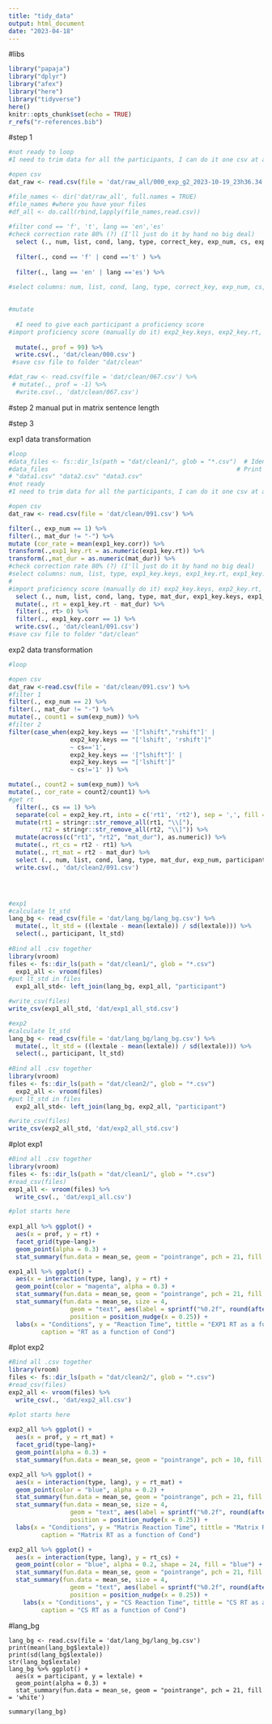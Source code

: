 ```yaml
---
title: "tidy_data"
output: html_document
date: "2023-04-18"
---
```

#libs
```r
library("papaja")
library("dplyr")
library("afex")
library("here")
library("tidyverse")
here()
knitr::opts_chunk$set(echo = TRUE)
r_refs("r-references.bib")
```

#step 1
```r
#not ready to loop
#I need to trim data for all the participants, I can do it one csv at a time now.

#open csv
dat_raw <- read.csv(file = 'dat/raw_all/000_exp_g2_2023-10-19_23h36.34.636 copy.csv') %>% 

#file_names <- dir('dat/raw_all', full.names = TRUE)
#file_names #where you have your files
#df_all <- do.call(rbind,lapply(file_names,read.csv))
  
#filter cond == 'f', 't', lang == 'en','es'
#check correction rate 80% (?) (I'll just do it by hand no big deal)
  select (., num, list, cond, lang, type, correct_key, exp_num, cs, exp1_key.keys, exp1_key.rt, exp1_key.corr, exp2_key.keys, exp2_key.rt, participant, group = expName) %>% 
  
  filter(., cond == 'f' | cond =='t' ) %>%
  
  filter(., lang == 'en' | lang =='es') %>% 

#select columns: num, list, cond, lang, type, correct_key, exp_num, cs, exp1_key.keys, exp1_key.rt, exp1_key.corr, exp2_key.keys, exp2_key.rt participant, expName(rename to "group"), 
  
  
#mutate 
  
  #I need to give each participant a proficiency score 
#import proficiency score (manually do it) exp2_key.keys, exp2_key.rt,
  
  mutate(., prof = 99) %>% 
  write.csv(., 'dat/clean/000.csv')
 #save csv file to folder "dat/clean"

#dat_raw <- read.csv(file = 'dat/clean/067.csv') %>%
 # mutate(., prof = -1) %>%
  #write.csv(., 'dat/clean/067.csv')


```

#step 2
manual put in matrix sentence length

#step 3

exp1 data transformation
```r
#loop
#data_files <- fs::dir_ls(path = "dat/clean1/", glob = "*.csv")  # Identify file names
#data_files                                                    # Print file names
# "data1.csv" "data2.csv" "data3.csv"
#not ready 
#I need to trim data for all the participants, I can do it one csv at a time now.

#open csv
dat_raw <- read.csv(file = 'dat/clean/091.csv') %>% 

filter(., exp_num == 1) %>% 
filter(., mat_dur != "-") %>%  
mutate (cor_rate = mean(exp1_key.corr)) %>% 
transform(.,exp1_key.rt = as.numeric(exp1_key.rt)) %>% 
transform(.,mat_dur = as.numeric(mat_dur)) %>% 
#check correction rate 80% (?) (I'll just do it by hand no big deal)
#select columns: num, list, type, exp1_key.keys, exp1_key.rt, exp1_key.corr, participant, expName(rename to "group"), 
#
#import proficiency score (manually do it) exp2_key.keys, exp2_key.rt,
  select (., num, list, cond, lang, type, mat_dur, exp1_key.keys, exp1_key.rt, exp1_key.corr, cor_rate, participant, group, prof)      %>% 
  mutate(., rt = exp1_key.rt - mat_dur) %>% 
  filter(., rt> 0) %>% 
  filter(., exp1_key.corr == 1) %>% 
  write.csv(., 'dat/clean1/091.csv')
#save csv file to folder "dat/clean"


```
exp2 data transformation
```r
#loop

#open csv
dat_raw <-read.csv(file = 'dat/clean/091.csv') %>% 
#filter 1
filter(., exp_num == 2) %>% 
filter(., mat_dur != "-") %>% 
mutate(., count1 = sum(exp_num)) %>% 
#filter 2
filter(case_when(exp2_key.keys == '["lshift","rshift"]' |
                 exp2_key.keys == "['lshift', 'rshift']"
                 ~ cs=='1',
                 exp2_key.keys == '["lshift"]' |
                 exp2_key.keys == "['lshift']"
                 ~ cs!='1' )) %>% 

mutate(., count2 = sum(exp_num)) %>% 
mutate(., cor_rate = count2/count1) %>%
#get rt
  filter(., cs == 1) %>% 
  separate(col = exp2_key.rt, into = c('rt1', 'rt2'), sep = ',', fill = "right") %>% 
  mutate(rt1 = stringr::str_remove_all(rt1, "\\["), 
         rt2 = stringr::str_remove_all(rt2, "\\]")) %>% 
  mutate(across(c("rt1", "rt2", "mat_dur"), as.numeric)) %>% 
  mutate(., rt_cs = rt2 - rt1) %>%  
  mutate(., rt_mat = rt2 - mat_dur) %>% 
  select (., num, list, cond, lang, type, mat_dur, exp_num, participant, group, prof, cor_rate, rt_cs, rt_mat)      %>% 
  write.csv(., 'dat/clean2/091.csv')





```

```r
#exp1
#calculate lt_std
lang_bg <- read_csv(file = 'dat/lang_bg/lang_bg.csv') %>% 
  mutate(., lt_std = ((lextale - mean(lextale)) / sd(lextale))) %>% 
  select(., participant, lt_std)
  
#Bind all .csv together
library(vroom)
files <- fs::dir_ls(path = "dat/clean1/", glob = "*.csv")
  exp1_all <- vroom(files)
#put lt_std in files
  exp1_all_std<- left_join(lang_bg, exp1_all, "participant")

#write_csv(files)
write_csv(exp1_all_std, 'dat/exp1_all_std.csv')

#exp2
#calculate lt_std
lang_bg <- read_csv(file = 'dat/lang_bg/lang_bg.csv') %>% 
  mutate(., lt_std = ((lextale - mean(lextale)) / sd(lextale))) %>% 
  select(., participant, lt_std)
  
#Bind all .csv together
library(vroom)
files <- fs::dir_ls(path = "dat/clean2/", glob = "*.csv")
  exp2_all <- vroom(files)
#put lt_std in files
  exp2_all_std<- left_join(lang_bg, exp2_all, "participant")

#write_csv(files)
write_csv(exp2_all_std, 'dat/exp2_all_std.csv')
```


#plot exp1
```r
#Bind all .csv together
library(vroom)
files <- fs::dir_ls(path = "dat/clean1/", glob = "*.csv")
#read_csv(files)
exp1_all <- vroom(files) %>% 
  write_csv(., 'dat/exp1_all.csv')

#plot starts here
  
exp1_all %>% ggplot() +
  aes(x = prof, y = rt) +
  facet_grid(type~lang)+
  geom_point(alpha = 0.3) +
  stat_summary(fun.data = mean_se, geom = "pointrange", pch = 21, fill = 'white')

exp1_all %>% ggplot() +
  aes(x = interaction(type, lang), y = rt) +
  geom_point(color = "magenta", alpha = 0.3) +
  stat_summary(fun.data = mean_se, geom = "pointrange", pch = 21, fill = 'white') +
  stat_summary(fun.data = mean_se, size = 4,
                 geom = "text", aes(label = sprintf("%0.2f", round(after_stat(y), digits = 2))),
                 position = position_nudge(x = 0.25)) +
  labs(x = "Conditions", y = "Reaction Time", tittle = "EXP1 RT as a function of Cond",
         caption = "RT as a function of Cond") 

```

#plot exp2
```r
#Bind all .csv together
library(vroom)
files <- fs::dir_ls(path = "dat/clean2/", glob = "*.csv")
#read_csv(files)
exp2_all <- vroom(files) %>% 
  write_csv(., 'dat/exp2_all.csv')

#plot starts here
  
exp2_all %>% ggplot() +
  aes(x = prof, y = rt_mat) +
  facet_grid(type~lang)+
  geom_point(alpha = 0.3) +
  stat_summary(fun.data = mean_se, geom = "pointrange", pch = 10, fill = 'white')

exp2_all %>% ggplot() +
  aes(x = interaction(type, lang), y = rt_mat) +
  geom_point(color = "blue", alpha = 0.2) +
  stat_summary(fun.data = mean_se, geom = "pointrange", pch = 21, fill = 'white') +
  stat_summary(fun.data = mean_se, size = 4,
                 geom = "text", aes(label = sprintf("%0.2f", round(after_stat(y), digits = 2))),
                 position = position_nudge(x = 0.25)) +
  labs(x = "Conditions", y = "Matrix Reaction Time", tittle = "Matrix RT as a function of Cond",
         caption = "Matrix RT as a function of Cond") 

exp2_all %>% ggplot() +
  aes(x = interaction(type, lang), y = rt_cs) +
  geom_point(color = "blue", alpha = 0.2, shape = 24, fill = "blue") +
  stat_summary(fun.data = mean_se, geom = "pointrange", pch = 21, fill = 'white') +
  stat_summary(fun.data = mean_se, size = 4,
                 geom = "text", aes(label = sprintf("%0.2f", round(after_stat(y), digits = 2))),
                 position = position_nudge(x = 0.25)) +
    labs(x = "Conditions", y = "CS Reaction Time", tittle = "CS RT as a function of Cond",
         caption = "CS RT as a function of Cond") 

```


#lang_bg
```lang_bg
lang_bg <- read.csv(file = 'dat/lang_bg/lang_bg.csv')
print(mean(lang_bg$lextale))
print(sd(lang_bg$lextale))
str(lang_bg$lextale)
lang_bg %>% ggplot() +
  aes(x = participant, y = lextale) +
  geom_point(alpha = 0.3) +
  stat_summary(fun.data = mean_se, geom = "pointrange", pch = 21, fill = 'white')

summary(lang_bg)
```